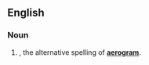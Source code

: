 {{also|aérogrammes}}

==English==

===Noun===
{{head|en|noun plural form}}

# {{plural of|aerogramme|lang=en}}, the alternative spelling of '''[[aerogram]]'''.